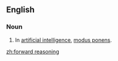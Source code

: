 ==English==

===Noun===
{{en-noun|head=[[forward]] [[reasoning]]|-}}

# {{lb|en|philosophy|logic}} In [[artificial intelligence]], [[modus ponens]].

[[zh:forward reasoning]]